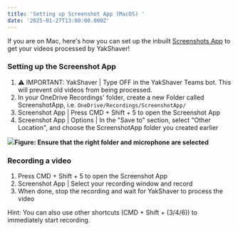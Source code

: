 ```yaml
---
title: 'Setting up Screenshot App (MacOS) '
date: '2025-01-27T13:00:00.000Z'
---
```


If you are on Mac, here's how you can set up the inbuilt [Screenshots App](https://support.apple.com/en-au/guide/mac-help/mh26782/mac) to get your videos processed by YakShaver!

### Setting up the Screenshot App

1. ⚠️ IMPORTANT: YakShaver | Type OFF in the YakShaver Teams bot. This will prevent old videos from being processed.
2. In your OneDrive Recordings' folder, create a new Folder called ScreenshotApp, i.e. `OneDrive/Recordings/ScreenshotApp/`
3. Screenshot App | Press CMD + Shift + 5 to open the Screenshot App
4. Screenshot App | Options | In the "Save to" section, select "Other Location", and choose the ScreenshotApp folder you created earlier

![](/YakShaver/Docs/Screenshot-App-Settings.png)**Figure: Ensure that the right folder and microphone are selected**

### Recording a video

1. Press CMD + Shift + 5 to open the Screenshot App
2. Screenshot App | Select your recording window and record
3. When done, stop the recording and wait for YakShaver to process the video

Hint: You can also use other shortcuts (CMD + Shift + (3/4/6)) to immediately start recording.
